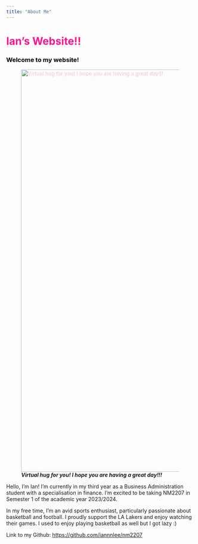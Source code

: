 ```yaml
---
title: "About Me" 
---
```


# Ian's Website!! {style="color: deeppink"}

### Welcome to my website! {style="color: black"}

![***Virtual hug for you! I hope you are having a great day!!!***](https://i.ytimg.com/vi/wJO-MTh6NNo/maxresdefault.jpg){style="color: pink" fig-align="center" width="1080"}

Hello, I'm Ian! I'm currently in my third year as a Business Administration student with a specialisation in finance. I'm excited to be taking NM2207 in Semester 1 of the academic year 2023/2024.

In my free time, I'm an avid sports enthusiast, particularly passionate about basketball and football. I proudly support the LA Lakers and enjoy watching their games. I used to enjoy playing basketball as well but I got lazy :)

Link to my Github: <https://github.com/iannnlee/nm2207>
